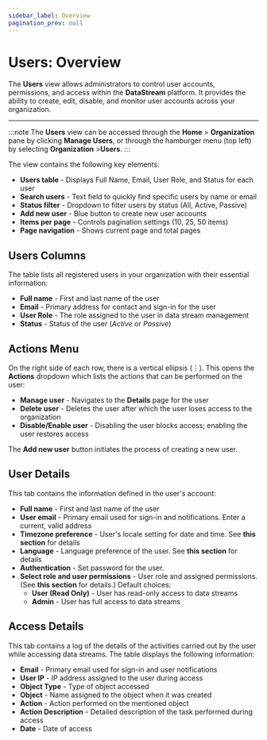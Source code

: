 ```yaml
---
sidebar_label: Overview
pagination_prev: null
---
```


# Users: Overview

The **Users** view allows administrators to control user accounts, permissions, and access within the **DataStream** platform. It provides the ability to create, edit, disable, and monitor user accounts across your organization.

---

:::note
The **Users** view can be accessed through the **Home**&nbsp;>&nbsp;**Organization** pane by clicking **Manage Users**, or through the hamburger menu (top left) by selecting **Organization**&nbsp;>**Users**.
:::

The view contains the following key elements:

- **Users table** - Displays Full Name, Email, User Role, and Status for each user
- **Search users** - Text field to quickly find specific users by name or email
- **Status filter** - Dropdown to filter users by status (All, Active, Passive)
- **Add new user** - Blue button to create new user accounts
- **Items per page** - Controls pagination settings (10, 25, 50 items)
- **Page navigation** - Shows current page and total pages

## Users Columns

The table lists all registered users in your organization with their essential information:

- **Full name** - First and last name of the user
- **Email** - Primary address for contact and sign-in for the user
- **User Role** - The role assigned to the user in data stream management
- **Status** - Status of the user (_Active_ or _Passive_)

## Actions Menu

On the right side of each row, there is a vertical ellipsis (&#x22EE;). This opens the **Actions** dropdown which lists the actions that can be performed on the user:

- **Manage user** - Navigates to the **Details** page for the user
- **Delete user** - Deletes the user after which the user loses access to the organization
- **Disable/Enable user** - Disabling the user blocks access; enabling the user restores access

The **Add new user** button initiates the process of creating a new user.

## User Details

This tab contains the information defined in the user's account:

- **Full name** - First and last name of the user
- **User email** - Primary email used for sign-in and notifications. Enter a current, valid address
- **Timezone preference** - User's locale setting for date and time. See <Topic id="administration-managing-accounts-timezone">**this section**</Topic> for details
- **Language** - Language preference of the user. See <Topic id="administration-managing-accounts-language">**this section**</Topic> for details
- **Authentication** - Set password for the user.
- **Select role and user permissions** - User role and assigned permissions. (See <Topic id="administration-roles-permission-matrix">**this section**</Topic> for details.) Default choices:
  - **User (Read Only)** - User has read-only access to data streams
  - **Admin** - User has full access to data streams

## Access Details

This tab contains a log of the details of the activities carried out by the user while accessing data streams. The table displays the following information:

- **Email** - Primary email used for sign-in and user notifications
- **User IP** - IP address assigned to the user during access
- **Object Type** - Type of object accessed
- **Object** - Name assigned to the object when it was created
- **Action** - Action performed on the mentioned object
- **Action Description** - Detailed description of the task performed during access
- **Date** - Date of access
